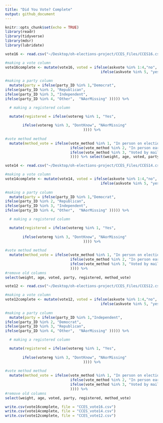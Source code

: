 ```yaml
---
title: "Did You Vote? Complete"
output: github_document
---
```


```r
knitr::opts_chunk$set(echo = TRUE)
library(readr)
library(tidyverse)
library(mdsr)
library(lubridate)
```

```r
vote16 <- read.csv("~/Desktop/oh-elections-project/CCES_Files/CCES16.csv")

#making a vote column
vote16complete <- mutate(vote16, voted = ifelse(askvote %in% 1:4,"no",
                                            ifelse(askvote %in% 5, "yes",  "NAorMissing" ))) %>%
  
#making a party column
  mutate(party = ifelse(party_ID %in% 1,"Democrat",
ifelse(party_ID %in% 2, "Republican", 
ifelse(party_ID %in% 3, "Independent",
ifelse(party_ID %in% 4, "Other",  "NAorMissing" ))))) %>%

  # making a registered column

  mutate(registered = ifelse(votereg %in% 1, "Yes", 
                                                                           ifelse(votereg %in% 2, "No", 
        ifelse(votereg %in% 3, "DontKnow", "NAorMissing"
                                    )))) %>%
  
#vote method method
  mutate(method_vote = ifelse(vote_method %in% 1, "In person on election day", 
                              ifelse(vote_method %in% 2, "In person early", 
                              ifelse(vote_method %in% 3, "Voted by mail or absentee", "Dontknow_skipped_notasked"
                              )))) %>% select(weight, age, voted, party, registered, method_vote)

```

```r
vote14 <- read.csv("~/Desktop/oh-elections-project/CCES_Files/CCES14.csv")

#making a vote column
vote14complete <- mutate(vote14, voted = ifelse(askvote %in% 1:4,"no",
                                            ifelse(askvote %in% 5, "yes",  "NAorMissing" ))) %>%
  
#making a party column
  mutate(party = ifelse(party_ID %in% 1,"Democrat",
ifelse(party_ID %in% 2, "Republican", 
ifelse(party_ID %in% 3, "Independent",
ifelse(party_ID %in% 4, "Other",  "NAorMissing" ))))) %>%

  # making a registered column

  mutate(registered = ifelse(votereg %in% 1, "Yes", 
                                                                           ifelse(votereg %in% 2, "No", 
        ifelse(votereg %in% 3, "DontKnow", "NAorMissing"
                                    )))) %>%
  
#vote method method
  mutate(method_vote = ifelse(vote_method %in% 1, "In person on election day", 
                              ifelse(vote_method %in% 2, "In person early", 
                              ifelse(vote_method %in% 3, "Voted by mail or absentee", "Dontknow_skipped_notasked"
                              )))) %>%
#remove old columns
select(weight, age, voted, party, registered, method_vote)

```

```r
vote12 <- read.csv("~/Desktop/oh-elections-project/CCES_Files/CCES12.csv")

#making a vote column
vote12complete <- mutate(vote12, voted = ifelse(askvote %in% 1:4,"no",
                                            ifelse(askvote %in% 5, "yes",  "NAorMissing" ))) %>%
  
#making a party column
  mutate(party = ifelse(party_ID %in% 1,"Independent",
ifelse(party_ID %in% 2, "Democrat", 
ifelse(party_ID %in% 3, "Republican",
ifelse(party_ID %in% 4, "Other",  "NAorMissing" ))))) %>%

  # making a registered column

  mutate(registered = ifelse(votereg %in% 1, "Yes", 
                                                                           ifelse(votereg %in% 2, "No", 
        ifelse(votereg %in% 3, "DontKnow", "NAorMissing"
                                    )))) %>%
  
#vote method method
  mutate(method_vote = ifelse(vote_method %in% 1, "In person on election day", 
                              ifelse(vote_method %in% 2, "In person early", 
                              ifelse(vote_method %in% 3, "Voted by mail or absentee", "Dontknow_skipped_notasked"
                              )))) %>%
#remove old columns
select(weight, age, voted, party, registered, method_vote)

```

```r
write.csv(vote16complete, file = "CCES_vote16.csv")
write.csv(vote14complete, file = "CCES_vote14.csv")
write.csv(vote12complete, file = "CCES_vote12.csv")
```

